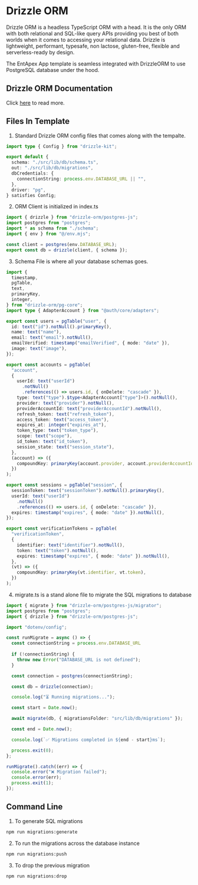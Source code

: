 # Drizzle ORM

Drizzle ORM is a headless TypeScript ORM with a head. It is the only ORM with both relational and SQL-like query APIs providing you best of both worlds when it comes to accessing your relational data. Drizzle is lightweight, performant, typesafe, non lactose, gluten-free, flexible and serverless-ready by design.

The EntApex App template is seamless integrated with DrizzleORM to use PostgreSQL database under the hood.

## Drizzle ORM Documentation

Click [here](https://orm.drizzle.team/docs/overview) to read more.

## Files In Template

1. Standard Drizzle ORM config files that comes along with the tempalte.

```ts filename="drizzle.config.ts" copy
import type { Config } from "drizzle-kit";

export default {
  schema: "./src/lib/db/schema.ts",
  out: "./src/lib/db/migrations",
  dbCredentials: {
    connectionString: process.env.DATABASE_URL || "",
  },
  driver: "pg",
} satisfies Config;
```
2. ORM Client is initialized in index.ts

```ts filename="src/lib/db/index.ts" copy
import { drizzle } from "drizzle-orm/postgres-js";
import postgres from "postgres";
import * as schema from "./schema";
import { env } from "@/env.mjs";

const client = postgres(env.DATABASE_URL);
export const db = drizzle(client, { schema });
```
3. Schema File is where all your database schemas goes.

```ts filename="src/lib/db/schema.ts"
import {
  timestamp,
  pgTable,
  text,
  primaryKey,
  integer,
} from "drizzle-orm/pg-core";
import type { AdapterAccount } from "@auth/core/adapters";

export const users = pgTable("user", {
  id: text("id").notNull().primaryKey(),
  name: text("name"),
  email: text("email").notNull(),
  emailVerified: timestamp("emailVerified", { mode: "date" }),
  image: text("image"),
});

export const accounts = pgTable(
  "account",
  {
    userId: text("userId")
      .notNull()
      .references(() => users.id, { onDelete: "cascade" }),
    type: text("type").$type<AdapterAccount["type"]>().notNull(),
    provider: text("provider").notNull(),
    providerAccountId: text("providerAccountId").notNull(),
    refresh_token: text("refresh_token"),
    access_token: text("access_token"),
    expires_at: integer("expires_at"),
    token_type: text("token_type"),
    scope: text("scope"),
    id_token: text("id_token"),
    session_state: text("session_state"),
  },
  (account) => ({
    compoundKey: primaryKey(account.provider, account.providerAccountId),
  })
);

export const sessions = pgTable("session", {
  sessionToken: text("sessionToken").notNull().primaryKey(),
  userId: text("userId")
    .notNull()
    .references(() => users.id, { onDelete: "cascade" }),
  expires: timestamp("expires", { mode: "date" }).notNull(),
});

export const verificationTokens = pgTable(
  "verificationToken",
  {
    identifier: text("identifier").notNull(),
    token: text("token").notNull(),
    expires: timestamp("expires", { mode: "date" }).notNull(),
  },
  (vt) => ({
    compoundKey: primaryKey(vt.identifier, vt.token),
  })
);
```

4. migrate.ts is a stand alone file to migrate the SQL migrations to database

```ts filename="src/lib/db/migrate.ts" copy
import { migrate } from "drizzle-orm/postgres-js/migrator";
import postgres from "postgres";
import { drizzle } from "drizzle-orm/postgres-js";

import "dotenv/config";

const runMigrate = async () => {
  const connectionString = process.env.DATABASE_URL
  
  if (!connectionString) {
    throw new Error("DATABASE_URL is not defined");
  }

  const connection = postgres(connectionString);

  const db = drizzle(connection);

  console.log("⏳ Running migrations...");

  const start = Date.now();

  await migrate(db, { migrationsFolder: "src/lib/db/migrations" });

  const end = Date.now();

  console.log(`✅ Migrations completed in ${end - start}ms`);

  process.exit(0);
};

runMigrate().catch((err) => {
  console.error("❌ Migration failed");
  console.error(err);
  process.exit(1);
});
```

## Command Line

1. To generate SQL migrations
```bash copy
npm run migrations:generate
```

2. To run the migrations across the database instance
```bash copy
npm run migrations:push
```

3. To drop the previous migration
```bash copy
npm run migrations:drop
```